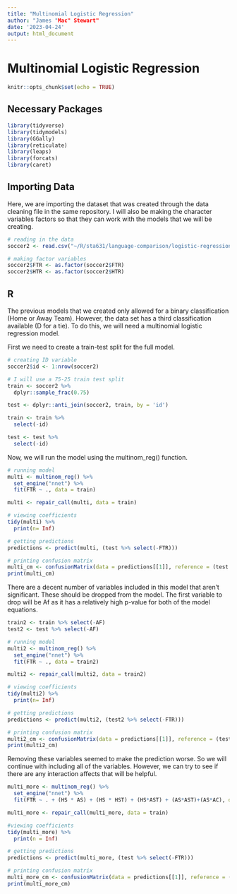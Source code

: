 ```yaml
---
title: "Multinomial Logistic Regression"
author: "James "Mac" Stewart"
date: '2023-04-24'
output: html_document
---
```

  
# Multinomial Logistic Regression

```r
knitr::opts_chunk$set(echo = TRUE)
```

## Necessary Packages

```R
library(tidyverse)
library(tidymodels)
library(GGally)
library(reticulate)
library(leaps)
library(forcats)
library(caret)
```

## Importing Data

Here, we are importing the dataset that was created through the data cleaning file in the same repository. I will also be making the character variables factors so that they can work with the models that we will be creating.

```R
# reading in the data
soccer2 <- read.csv("~/R/sta631/language-comparison/logistic-regression/Data/soccer.csv")

# making factor variables
soccer2$FTR <- as.factor(soccer2$FTR)
soccer2$HTR <- as.factor(soccer2$HTR)
```

## R

The previous models that we created only allowed for a binary classification (Home or Away Team). However, the data set has a third classification available (D for a tie). To do this, we will need a multinomial logistic regression model.

First we need to create a train-test split for the full model.

```R
# creating ID variable
soccer2$id <- 1:nrow(soccer2)

# I will use a 75-25 train test split
train <- soccer2 %>%
  dplyr::sample_frac(0.75)

test <- dplyr::anti_join(soccer2, train, by = 'id')

train <- train %>%
  select(-id)

test <- test %>%
  select(-id)
```

Now, we will run the model using the multinom_reg() function.

```R
# running model
multi <- multinom_reg() %>%
  set_engine("nnet") %>%
  fit(FTR ~ ., data = train)

multi <- repair_call(multi, data = train)

# viewing coefficients
tidy(multi) %>%
  print(n= Inf)

# getting predictions
predictions <- predict(multi, (test %>% select(-FTR)))

# printing confusion matrix
multi_cm <- confusionMatrix(data = predictions[[1]], reference = (test %>% select(FTR))[[1]])
print(multi_cm)
```

There are a decent number of variables included in this model that aren't significant. These should be dropped from the model. The first variable to drop will be Af as it has a relatively high p-value for both of the model equations.

```R
train2 <- train %>% select(-AF)
test2 <- test %>% select(-AF)

# running model
multi2 <- multinom_reg() %>%
  set_engine("nnet") %>%
  fit(FTR ~ ., data = train2)

multi2 <- repair_call(multi2, data = train2)

# viewing coefficients
tidy(multi2) %>%
  print(n= Inf)

# getting predictions
predictions <- predict(multi2, (test2 %>% select(-FTR)))

# printing confusion matrix
multi2_cm <- confusionMatrix(data = predictions[[1]], reference = (test2 %>% select(FTR))[[1]])
print(multi2_cm)

```

Removing these variables seemed to make the prediction worse. So we will continue with including all of the variables. However, we can try to see if there are any interaction affects that will be helpful.

```R
multi_more <- multinom_reg() %>%
  set_engine("nnet") %>%
  fit(FTR ~ . + (HS * AS) + (HS * HST) + (HS*AST) + (AS*AST)+(AS*AC), data = train)

multi_more <- repair_call(multi_more, data = train)

#viewing coefficients
tidy(multi_more) %>%
  print(n = Inf)

# getting predictions
predictions <- predict(multi_more, (test %>% select(-FTR)))

# printing confusion matrix
multi_more_cm <- confusionMatrix(data = predictions[[1]], reference = (test %>% select(FTR))[[1]])
print(multi_more_cm)

```